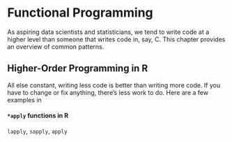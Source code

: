 # Functional Programming

As aspiring data scientists and statisticians, we tend to write code at a higher level than someone that writes code in, say, C. This chapter provides an overview of common patterns.

## Higher-Order  Programming in R

All else constant, writing less code is better than writing more code. If you have to change or fix anything, there's less work to do. Here are a few examples in 


#### `*apply` functions in R

`lapply`, `sapply`, `apply`

